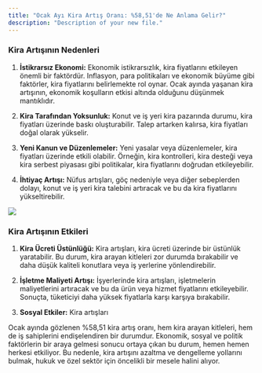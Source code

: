 ```yaml
---
title: "Ocak Ayı Kira Artış Oranı: %58,51'de Ne Anlama Gelir?"
description: "Description of your new file."
---
```


### Kira Artışının Nedenleri

1. **İstikrarsız Ekonomi:** Ekonomik istikrarsızlık, kira fiyatlarını etkileyen önemli bir faktördür. Inflasyon, para politikaları ve ekonomik büyüme gibi faktörler, kira fiyatlarını belirlemekte rol oynar. Ocak ayında yaşanan kira artışının, ekonomik koşulların etkisi altında olduğunu düşünmek mantıklıdır.

2. **Kira Tarafından Yoksunluk:** Konut ve iş yeri kira pazarında durumu, kira fiyatları üzerinde baskı oluşturabilir. Talep artarken kalırsa, kira fiyatları doğal olarak yükselir.

3. **Yeni Kanun ve Düzenlemeler:** Yeni yasalar veya düzenlemeler, kira fiyatları üzerinde etkili olabilir. Örneğin, kira kontrolleri, kira desteği veya kira serbest piyasası gibi politikalar, kira fiyatlarını doğrudan etkileyebilir.

4. **İhtiyaç Artışı:** Nüfus artışları, göç nedeniyle veya diğer sebeplerden dolayı, konut ve iş yeri kira talebini artıracak ve bu da kira fiyatlarını yükseltirebilir.

![](/images/Modern_bir_tasarımla_'OCAK_AYI_Kira_Artış_Oranı'_b.jpeg)

### Kira Artışının Etkileri

1. **Kira Ücreti Üstünlüğü:** Kira artışları, kira ücreti üzerinde bir üstünlük yaratabilir. Bu durum, kira arayan kitleleri zor durumda bırakabilir ve daha düşük kaliteli konutlara veya iş yerlerine yönlendirebilir.

2. **İşletme Maliyeti Artışı:** İşyerlerinde kira artışları, işletmelerin maliyetlerini artıracak ve bu da ürün veya hizmet fiyatlarını etkileyebilir. Sonuçta, tüketiciyi daha yüksek fiyatlarla karşı karşıya bırakabilir.

3. **Sosyal Etkiler:** Kira artışları

Ocak ayında gözlenen %58,51 kira artış oranı, hem kira arayan kitleleri, hem de iş sahiplerini endişelendiren bir durumdur. Ekonomik, sosyal ve politik faktörlerin bir araya gelmesi sonucu ortaya çıkan bu durum, hemen hemen herkesi etkiliyor. Bu nedenle, kira artışını azaltma ve dengelleme yollarını bulmak, hukuk ve özel sektör için öncelikli bir mesele halini alıyor.